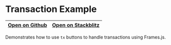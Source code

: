 # Transaction Example

| [Open on Github](https://github.com/framesjs/frames.js/tree/main/templates/next-starter-with-examples/app/examples/new-api-transaction/page.tsx) | [Open on Stackblitz](https://stackblitz.com/github/framesjs/frames.js/tree/main/templates/next-starter-with-examples?file=app%2Fexamples%2Fnew-api-transaction%2Fpage.tsx&initialpath=%2Fexamples%2Fnew-api-transaction) |
| ------------------------------------------------------------------------------------------------------------------------------------------------ | ------------------------------------------------------------------------------------------------------------------------------------------------------------------------------------------------------------------------ |

Demonstrates how to use `tx` buttons to handle transactions using Frames.js.
